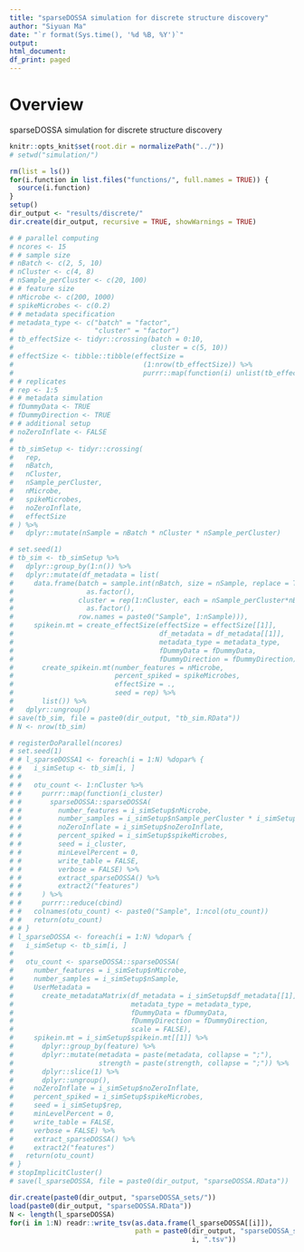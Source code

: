 ```yaml
---
title: "sparseDOSSA simulation for discrete structure discovery"
author: "Siyuan Ma"
date: "`r format(Sys.time(), '%d %B, %Y')`"
output:
html_document:
df_print: paged
---
```

# Overview
sparseDOSSA simulation for discrete structure discovery

```r
knitr::opts_knit$set(root.dir = normalizePath("../"))
# setwd("simulation/")
```
```r
rm(list = ls())
for(i.function in list.files("functions/", full.names = TRUE)) {
  source(i.function)
}
setup()
dir_output <- "results/discrete/"
dir.create(dir_output, recursive = TRUE, showWarnings = TRUE)
```

```r
# # parallel computing
# ncores <- 15
# # sample size
# nBatch <- c(2, 5, 10)
# nCluster <- c(4, 8)
# nSample_perCluster <- c(20, 100)
# # feature size
# nMicrobe <- c(200, 1000)
# spikeMicrobes <- c(0.2)
# # metadata specification
# metadata_type <- c("batch" = "factor",
#                    "cluster" = "factor")
# tb_effectSize <- tidyr::crossing(batch = 0:10,
#                                  cluster = c(5, 10))
# effectSize <- tibble::tibble(effectSize = 
#                                (1:nrow(tb_effectSize)) %>% 
#                                purrr::map(function(i) unlist(tb_effectSize[i, ])))
# # replicates
# rep <- 1:5
# # metadata simulation
# fDummyData <- TRUE
# fDummyDirection <- TRUE
# # additional setup
# noZeroInflate <- FALSE
# 
# tb_simSetup <- tidyr::crossing(
#   rep,
#   nBatch,
#   nCluster,
#   nSample_perCluster,
#   nMicrobe,
#   spikeMicrobes,
#   noZeroInflate,
#   effectSize
# ) %>% 
#   dplyr::mutate(nSample = nBatch * nCluster * nSample_perCluster)
```

```r
# set.seed(1)
# tb_sim <- tb_simSetup %>% 
#   dplyr::group_by(1:n()) %>% 
#   dplyr::mutate(df_metadata = list(
#     data.frame(batch = sample.int(nBatch, size = nSample, replace = TRUE) %>% 
#                  as.factor(),
#                cluster = rep(1:nCluster, each = nSample_perCluster*nBatch) %>% 
#                  as.factor(),
#                row.names = paste0("Sample", 1:nSample))),
#     spikein.mt = create_effectSize(effectSize = effectSize[[1]],
#                                    df_metadata = df_metadata[[1]],
#                                    metadata_type = metadata_type,
#                                    fDummyData = fDummyData,
#                                    fDummyDirection = fDummyDirection) %>% 
#       create_spikein.mt(number_features = nMicrobe,
#                         percent_spiked = spikeMicrobes,
#                         effectSize = .,
#                         seed = rep) %>% 
#       list()) %>% 
#   dplyr::ungroup()
# save(tb_sim, file = paste0(dir_output, "tb_sim.RData"))
# N <- nrow(tb_sim)
```

```r
# registerDoParallel(ncores)
# set.seed(1)
# # l_sparseDOSSA1 <- foreach(i = 1:N) %dopar% {
# #   i_simSetup <- tb_sim[i, ]
# #   
# #   otu_count <- 1:nCluster %>% 
# #     purrr::map(function(i_cluster) 
# #       sparseDOSSA::sparseDOSSA(
# #         number_features = i_simSetup$nMicrobe,
# #         number_samples = i_simSetup$nSample_perCluster * i_simSetup$nBatch,
# #         noZeroInflate = i_simSetup$noZeroInflate,
# #         percent_spiked = i_simSetup$spikeMicrobes,
# #         seed = i_cluster,
# #         minLevelPercent = 0,
# #         write_table = FALSE,
# #         verbose = FALSE) %>%
# #         extract_sparseDOSSA() %>%
# #         extract2("features")
# #     ) %>% 
# #     purrr::reduce(cbind)
# #   colnames(otu_count) <- paste0("Sample", 1:ncol(otu_count))
# #   return(otu_count)
# # }
# l_sparseDOSSA <- foreach(i = 1:N) %dopar% {
#   i_simSetup <- tb_sim[i, ]
#   
#   otu_count <- sparseDOSSA::sparseDOSSA(
#     number_features = i_simSetup$nMicrobe,
#     number_samples = i_simSetup$nSample,
#     UserMetadata = 
#       create_metadataMatrix(df_metadata = i_simSetup$df_metadata[[1]],
#                             metadata_type = metadata_type,
#                             fDummyData = fDummyData,
#                             fDummyDirection = fDummyDirection,
#                             scale = FALSE),
#     spikein.mt = i_simSetup$spikein.mt[[1]] %>% 
#       dplyr::group_by(feature) %>% 
#       dplyr::mutate(metadata = paste(metadata, collapse = ";"), 
#                     strength = paste(strength, collapse = ";")) %>% 
#       dplyr::slice(1) %>%  
#       dplyr::ungroup(),
#     noZeroInflate = i_simSetup$noZeroInflate,
#     percent_spiked = i_simSetup$spikeMicrobes,
#     seed = i_simSetup$rep,
#     minLevelPercent = 0,
#     write_table = FALSE,
#     verbose = FALSE) %>%
#     extract_sparseDOSSA() %>%
#     extract2("features")
#   return(otu_count)
# }
# stopImplicitCluster()
# save(l_sparseDOSSA, file = paste0(dir_output, "sparseDOSSA.RData"))
```
```r
dir.create(paste0(dir_output, "sparseDOSSA_sets/"))
load(paste0(dir_output, "sparseDOSSA.RData"))
N <- length(l_sparseDOSSA)
for(i in 1:N) readr::write_tsv(as.data.frame(l_sparseDOSSA[[i]]), 
                               path = paste0(dir_output, "sparseDOSSA_sets/",
                                             i, ".tsv"))
```
